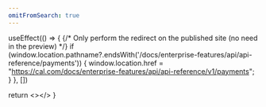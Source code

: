 ```yaml
---
omitFromSearch: true
---
```



  useEffect(() => {
    {/* Only perform the redirect on the published site (no need in the preview) */}
    if (window.location.pathname?.endsWith('/docs/enterprise-features/api/api-reference/payments')) {
      window.location.href = "https://cal.com/docs/enterprise-features/api/api-reference/v1/payments";
    }
  }, [])
  
  return <></>
}

<Redirect />
